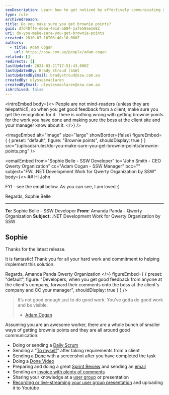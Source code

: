 ```yaml
---
seoDescription: Learn how to get noticed by effectively communicating your successes and handling client feedback.
type: rule
archivedreason:
title: Do you make sure you get brownie points?
guid: dfd40ffe-d6ea-4e1d-a684-1afe59ae1e82
uri: do-you-make-sure-you-get-brownie-points
created: 2010-07-16T06:40:10.000Z
authors:
  - title: Adam Cogan
    url: https://ssw.com.au/people/adam-cogan
related: []
redirects: []
lastUpdated: 2024-03-21T17:51:43.000Z
lastUpdatedBy: Brady Stroud [SSW]
lastUpdatedByEmail: bradystroud@ssw.com.au
createdBy: ulyssesmaclaren
createdByEmail: ulyssesmaclaren@ssw.com.au
isArchived: false
---
```


<introEmbed
  body={<>
People are not mind-readers (unless they are telepathic!), so when you get good feedback from a client, make sure you get the recognition for it. There is nothing wrong with getting brownie points for the work you have done and making sure the boss at the client site and your manager know about it.
  </>}
/>

<imageEmbed
  alt="Image"
  size="large"
  showBorder={false}
  figureEmbed={ {
    preset: "default",
    figure: "Brownie points",
    shouldDisplay: true
  } }
  src="/uploads/rules/do-you-make-sure-you-get-brownie-points/brownie-points.png"
/>

<emailEmbed
  from="Sophie Belle - SSW Developer"
  to="John Smith - CEO Qwerty Organization"
  cc="Adam Cogan - SSW Manager"
  bcc=""
  subject="FW: .NET Development Work for Qwerty Organization by SSW"
  body={<>
    ## Hi John

FYI - see the email below. As you can see, I am loved :)

Regards,
Sophie Belle

---

**To:** Sophie Belle - SSW Developer
**From:** Amanda Panda - Qwerty Organization
**Subject:** .NET Development Work for Qwerty Organization by SSW

## Sophie

Thanks for the latest release.

It is fantastic! Thank you for all your hard work and commitment to helping implement this solution.

Regards,
Amanda Panda
Qwerty Organization
  </>}
  figureEmbed={ {
    preset: "default",
    figure: "Developers, when you get good feedback from anyone at the client's company, forward their comments onto the boss at the client's company and CC your manager",
    shouldDisplay: true
  } }
/>

> It’s not good enough just to do good work. You’ve gotta do good work and be visible.
>
> * [Adam Cogan](https://www.ssw.com.au/people/adam-cogan)

Assuming you are an awesome worker, there are a whole bunch of smaller ways of getting brownie points and they are all around good communication:

* Doing or sending a [Daily Scrum](/methodology-do-you-do-daily-scrums-aka-stand-up-meetings)
* Sending a "[To myself](/dones-do-you-send-yourself-emails)" after taking requirements from a client
* Sending a [Done](/done-do-you-know-when-to-send-a-done-email-in-scrum) with a screenshot after you have completed the task
* Doing a [Done Video](/send-done-videos)
* Preparing and doing a great [Sprint Review](/do-you-know-what-happens-at-a-sprint-review-meeting) and sending an [email](/sprint-review-retro-email)
* Sending an [invoice with plenty of comments](/do-you-know-how-to-describe-the-work-you-have-done-while-avoiding-the-word-bug)
* Sharing your knowledge at a [user group](https://www.ssw.com.au/ssw/NETUG/) or presentation
* [Recording or live-streaming your user group presentation](https://www.ssw.com.au/ssw/Consulting/Video-Production/Conference-Video-Recording.aspx) and uploading it to Youtube
